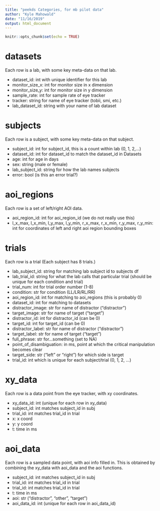 ```yaml
---
title: "peekds Categories, for mb pilot data"
author: "Kyle Mahowald"
date: "11/16/2019"
output: html_document
---
```


```r
knitr::opts_chunk$set(echo = TRUE)
```

# datasets

Each row is a lab, with some key meta-data on that lab. 

- dataset_id: int with unique identifier for this lab
- monitor_size_x: int for monitor size in x dimension
- monitor_size_y: int for monitor size in y dimension
- sample_rate: int for sample rate of eye tracker
- tracker: string for name of eye tracker (tobii, smi, etc.)
- lab_dataset_id: string with your name of lab dataset

# subjects

Each row is a subject, with some key meta-data on that subject.

- subject_id: int for subject_id, this is a count within lab (0, 1, 2,...)
- dataset_id: int for dataset_id to match the dataset_id in Datasets
- age: int for age in days
- sex: string (male or female)
- lab_subject_id: string for how the lab names subjects
- error: bool (is this an error trial?)

# aoi_regions

Each row is a set of left/right AOI data.

- aoi_region_id: int for aoi_region_id (we do not really use this)
- l_x_max, l_x_min, l_y_max, l_y_min, r_x_max, r_x_min, r_y_max, r_y_min: int for coordinates of left and right aoi region bounding boxes

# trials

Each row is a trial (Each subject has 8 trials.)

- lab_subject_id: string for matching lab subject id to subjects df
- lab_trial_id: string for what the lab calls that particular trial (should be unique for each condition and trial)
- trial_num: int for trial order number (1-8)
- condition: str for condition (LL/LR/RL/RR)
- aoi_region_id: int for matching to aoi_regions (this is probably 0)
- dataset_id: int for matching to datasets
- distractor_image: str for name of distractor ("distractor")
- target_image: str for name of target ("target")
- distractor_id: int for distractor_id (can be 0)
- target_id: int for target_id (can be 0)
- distractor_label: str for name of distractor ("distractor")
- target_label: str for name of target ("target")
- full_phrase: str for...something (set to NA)
- point_of_disambiguation: in ms, point at which the critical manipulation becomes clear
- target_side: str ("left" or "right") for which side is target
- trial_id: int which is unique for each subject/trial (0, 1, 2, ...) 

# xy_data

Each row is a data point from the eye tracker, with xy coordinates.

- xy_data_id: int (unique for each row in xy_data)
- subject_id: int matches subject_id in subj
- trial_id: int matches trial_id in trial
- x: x coord
- y: y coord
- t: time in ms

# aoi_data

Each row is a sampled data point, with aoi info filled in. This is obtained by combining the xy_data with aoi_data and the aoi functions.

- subject_id: int matches subject_id in subj
- trial_id: int matches trial_id in trial
- trial_id: int matches trial_id in trial
- t: time in ms
- aoi: str ("distractor", "other", "target")
- aoi_data_id: int (unique for each row in aoi_data_id)
